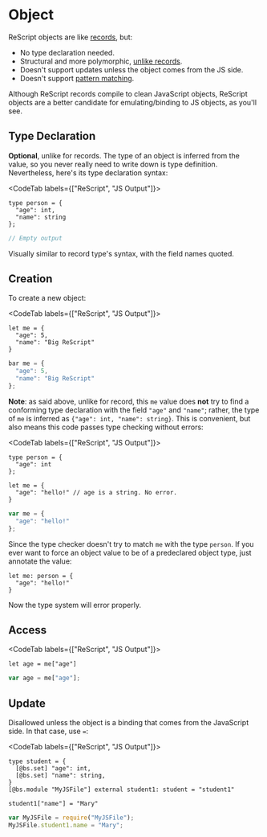 # Object

ReScript objects are like [records](record.md), but:

- No type declaration needed.
- Structural and more polymorphic, [unlike records](record.md#record-types-are-found-by-field-name).
- Doesn't support updates unless the object comes from the JS side.
- Doesn't support [pattern matching](pattern-matching-destructuring.md).

<!-- TODO: support update man -->

Although ReScript records compile to clean JavaScript objects, ReScript objects are a better candidate for emulating/binding to JS objects, as you'll see.

## Type Declaration

**Optional**, unlike for records. The type of an object is inferred from the value, so you never really need to write down is type definition. Nevertheless, here's its type declaration syntax:

<CodeTab labels={["ReScript", "JS Output"]}>

```re
type person = {
  "age": int,
  "name": string
};
```
```js
// Empty output
```

</CodeTab>

Visually similar to record type's syntax, with the field names quoted.

## Creation

To create a new object:

<CodeTab labels={["ReScript", "JS Output"]}>

```re
let me = {
  "age": 5,
  "name": "Big ReScript"
}
```
```js
bar me = {
  "age": 5,
  "name": "Big ReScript"
};
```

</CodeTab>

**Note**: as said above, unlike for record, this `me` value does **not** try to find a conforming type declaration with the field `"age"` and `"name"`; rather, the type of `me` is inferred as `{"age": int, "name": string}`. This is convenient, but also means this code passes type checking without errors:

<CodeTab labels={["ReScript", "JS Output"]}>

```re
type person = {
  "age": int
};

let me = {
  "age": "hello!" // age is a string. No error.
}
```
```js
var me = {
  "age": "hello!"
};
```

</CodeTab>

Since the type checker doesn't try to match `me` with the type `person`. If you ever want to force an object value to be of a predeclared object type, just annotate the value:

```re
let me: person = {
  "age": "hello!"
}
```

Now the type system will error properly.

## Access

<CodeTab labels={["ReScript", "JS Output"]}>

```re
let age = me["age"]
```
```js
var age = me["age"];
```

</CodeTab>

## Update

Disallowed unless the object is a binding that comes from the JavaScript side. In that case, use `=`:

<CodeTab labels={["ReScript", "JS Output"]}>

```re
type student = {
  [@bs.set] "age": int,
  [@bs.set] "name": string,
}
[@bs.module "MyJSFile"] external student1: student = "student1"

student1["name"] = "Mary"
```
```js
var MyJSFile = require("MyJSFile");
MyJSFile.student1.name = "Mary";
```

</CodeTab>

<!-- TODO: connect to externals -->
